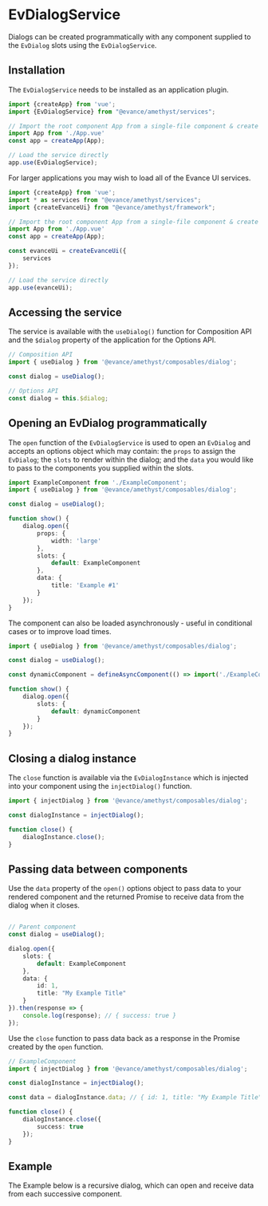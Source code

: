 

<Meta of={EvDialogServiceStories} />

# EvDialogService

Dialogs can be created programmatically with any component supplied to the `EvDialog` slots using the `EvDialogService`.


## Installation

The `EvDialogService` needs to be installed as an application plugin.

```ts
import {createApp} from 'vue';
import {EvDialogService} from "@evance/amethyst/services";

// Import the root component App from a single-file component & create the App
import App from './App.vue'
const app = createApp(App);

// Load the service directly
app.use(EvDialogService);
```

For larger applications you may wish to load all of the Evance UI services.

```ts
import {createApp} from 'vue';
import * as services from "@evance/amethyst/services";
import {createEvanceUi} from "@evance/amethyst/framework";

// Import the root component App from a single-file component & create the App
import App from './App.vue'
const app = createApp(App);

const evanceUi = createEvanceUi({
    services
});

// Load the service directly
app.use(evanceUi);
```


## Accessing the service

The service is available with the `useDialog()` function for Composition API and the `$dialog` property of the
application for the Options API.

```ts
// Composition API
import { useDialog } from '@evance/amethyst/composables/dialog';

const dialog = useDialog();

// Options API
const dialog = this.$dialog;
```

## Opening an EvDialog programmatically

The `open` function of the `EvDialogService` is used to open an `EvDialog` and accepts an options object which may contain:
the `props` to assign the `EvDialog`; the `slots` to render within the dialog; and the `data` you would like to pass to the
components you supplied within the slots.

```ts
import ExampleComponent from './ExampleComponent';
import { useDialog } from '@evance/amethyst/composables/dialog';

const dialog = useDialog();

function show() {
    dialog.open({
        props: {
            width: 'large'
        },
        slots: {
            default: ExampleComponent
        },
        data: {
            title: 'Example #1'
        }
    });
}

```

The component can also be loaded asynchronously - useful in conditional cases or to improve load times.

```ts
import { useDialog } from '@evance/amethyst/composables/dialog';

const dialog = useDialog();

const dynamicComponent = defineAsyncComponent(() => import('./ExampleComponent.vue'));

function show() {
    dialog.open({
        slots: {
            default: dynamicComponent
        }
    });
}
```

## Closing a dialog instance

The `close` function is available via the `EvDialogInstance` which is injected into your component using the
`injectDialog()` function.

```ts
import { injectDialog } from '@evance/amethyst/composables/dialog';

const dialogInstance = injectDialog();

function close() {
    dialogInstance.close();
}
```

## Passing data between components

Use the `data` property of the `open()` options object to pass data to your rendered component and
the returned Promise to receive data from the dialog when it closes.

```ts

// Parent component
const dialog = useDialog();

dialog.open({
    slots: {
        default: ExampleComponent
    },
    data: {
        id: 1,
        title: "My Example Title"
    }
}).then(response => {
    console.log(response); // { success: true }
});

```

Use the `close` function to pass data back as a response in the Promise created by the `open` function.

```ts
// ExampleComponent
import { injectDialog } from '@evance/amethyst/composables/dialog';

const dialogInstance = injectDialog();

const data = dialogInstance.data; // { id: 1, title: "My Example Title" }

function close() {
    dialogInstance.close({
        success: true
    });
}
```

## Example
The Example below is a recursive dialog, which can open and receive data from each successive component.

<Canvas of={EvDialogServiceStories.Primary} />